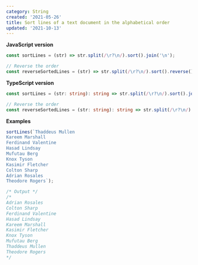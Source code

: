 ```yaml
---
category: String
created: '2021-05-26'
title: Sort lines of a text document in the alphabetical order
updated: '2021-10-13'
---
```


**JavaScript version**

```js sortLines.js
const sortLines = (str) => str.split(/\r?\n/).sort().join('\n');

// Reverse the order
const reverseSortedLines = (str) => str.split(/\r?\n/).sort().reverse().join('\n');
```

**TypeScript version**

```ts sortLines.ts
const sortLines = (str: string): string => str.split(/\r?\n/).sort().join('\n');

// Reverse the order
const reverseSortedLines = (str: string): string => str.split(/\r?\n/).sort().reverse().join('\n');
```

**Examples**

```js examples.js
sortLines(`Thaddeus Mullen
Kareem Marshall
Ferdinand Valentine
Hasad Lindsay
Mufutau Berg
Knox Tyson
Kasimir Fletcher
Colton Sharp
Adrian Rosales
Theodore Rogers`);

/* Output */
/*
Adrian Rosales
Colton Sharp
Ferdinand Valentine
Hasad Lindsay
Kareem Marshall
Kasimir Fletcher
Knox Tyson
Mufutau Berg
Thaddeus Mullen
Theodore Rogers
*/
```
